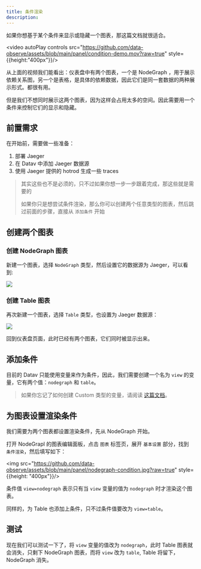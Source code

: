 ```yaml
---
title: 条件渲染
description: 
---
```


如果你想基于某个条件来显示或隐藏一个图表，那这篇文档就很适合。

<video autoPlay controls src="https://github.com/data-observe/assets/blob/main/panel/condition-demo.mov?raw=true" style={{height:"400px"}}/>

从上面的视频我们能看出：仪表盘中有两个图表，一个是 NodeGraph ，用于展示依赖关系图，另一个是表格，是具体的依赖数据，因此它们是同一套数据的两种展示形式。都很有用。

但是我们不想同时展示这两个图表，因为这样会占用太多的空间。因此需要用一个条件来控制它们的显示和隐藏。


## 前置需求

在开始前，需要做一些准备：

1. 部署 Jaeger
2. 在 Datav 中添加 Jaeger 数据源
3. 使用 Jaeger 提供的 hotrod 生成一些 traces

> 其实这些也不是必须的，只不过如果你想一步一步跟着完成，那这些就是需要的
>
> 如果你只是想尝试条件渲染，那么你可以创建两个任意类型的图表，然后跳过前面的步骤，直接从 `添加条件` 开始


## 创建两个图表

### 创建 NodeGraph 图表

新建一个图表，选择 `NodeGraph` 类型，然后设置它的数据源为 Jaeger，可以看到: 

<img src="https://github.com/data-observe/assets/blob/main/panel/nodegraph-jaeger.jpg?raw=true"/>

### 创建 Table 图表

再次新建一个图表，选择 `Table` 类型，也设置为 Jaeger 数据源： 

<img src="https://github.com/data-observe/assets/blob/main/panel/table-jaeger.jpg?raw=true"/>

回到仪表盘页面，此时已经有两个图表，它们同时被显示出来。

## 添加条件

目前的 Datav 只能使用变量来作为条件，因此，我们需要创建一个名为 `view` 的变量，它有两个值：`nodegraph` 和 `table`。

> 如果你忘记了如何创建 Custom 类型的变量，请阅读 [这篇文档](/docs/tutorial-variables#create-a-variable)。

## 为图表设置渲染条件

我们需要为两个图表都设置渲染条件，先从 NodeGraph 开始。

打开 NodeGrapl 的图表编辑面板，点击 `图表` 标签页，展开 `基本设置` 部分，找到 `条件渲染`，然后填写如下：

<img src="https://github.com/data-observe/assets/blob/main/panel/nodegraph-condition.jpg?raw=true" style={{height: "400px"}}/>

条件值 `view=nodegraph` 表示只有当 `view` 变量的值为 `nodegraph` 时才渲染这个图表。

同样的，为 Table 也添加上条件，只不过条件值要改为 `view=table`。


## 测试

现在我们可以测试一下了，将 `view` 变量的值改为 `nodegraph`，此时 Table 图表就会消失，只剩下 NodeGraph 图表，而将 `view` 改为 `table`, Table 将留下， NodeGraph 消失。
